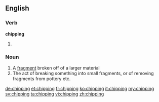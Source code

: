 ==English==

===Verb===
'''chipping'''

# {{present participle of|chip}}

===Noun===
{{en-noun}}

# A [[fragment]] broken off of a larger material
# The act of breaking something into small fragments, or of removing fragments from pottery etc.

[[de:chipping]]
[[et:chipping]]
[[fr:chipping]]
[[ko:chipping]]
[[it:chipping]]
[[my:chipping]]
[[sv:chipping]]
[[ta:chipping]]
[[vi:chipping]]
[[zh:chipping]]